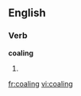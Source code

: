 ==English==

===Verb===
'''coaling'''

# {{present participle of|[[coal]]}}

[[fr:coaling]]
[[vi:coaling]]